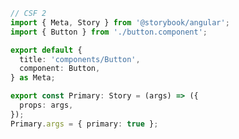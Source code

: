 ```ts
// CSF 2
import { Meta, Story } from '@storybook/angular';
import { Button } from './button.component';

export default {
  title: 'components/Button',
  component: Button,
} as Meta;

export const Primary: Story = (args) => ({
  props: args,
});
Primary.args = { primary: true };
```
